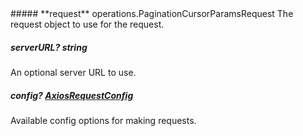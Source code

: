 
<Collapsible>
    ##### **request** operations.PaginationCursorParamsRequest
    The request object to use for the request.
    <Collapsible.Break/>
    <PaginationCursorParamsRequest/>
</Collapsible>

##### **serverURL?** string
An optional server URL to use.

##### **config?** [AxiosRequestConfig](https://axios-http.com/docs/req_config)
Available config options for making requests.

